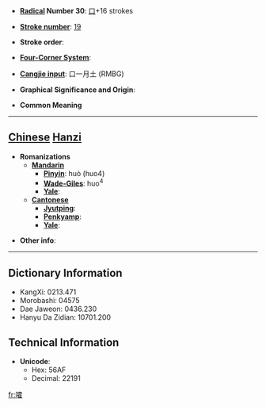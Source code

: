* '''[[Wiktionary:Chinese radical index| Radical]] Number 30''': [[Wiktionary:Chinese radical index 口|口]]+16 strokes

* '''[[Wiktionary:Chinese total strokes index|Stroke number]]''': [[Wiktionary:Chinese total strokes index 19|19]]

* '''Stroke order''': 

* '''[[Wiktionary:Chinese four corner index|Four-Corner System]]''': 

* '''[[Wiktionary:Chinese Cangjie index|Cangjie input]]''': 口一月土 (RMBG)

* '''Graphical Significance and Origin''': 

* '''Common Meaning'''

----

== [[Chinese]] [[Hanzi]] ==

* '''Romanizations'''
** '''[[Mandarin]]'''
*** '''[[Pinyin]]''': huò (huo4)
*** '''[[Wade-Giles]]''': huo<sup>4</sup>
*** '''[[Yale]]''': 
** '''[[Cantonese]]'''
*** '''[[Jyutping]]''':
*** '''[[Penkyamp]]''': 
*** '''[[Yale]]''': 

* '''Other info''': 

----

== Dictionary Information ==

* KangXi: 0213.471
* Morobashi: 04575
* Dae Jaweon: 0436.230
* Hanyu Da Zidian: 10701.200

== Technical Information ==

* '''Unicode''':
** Hex: 56AF
** Decimal: 22191

[[fr:嚯]]